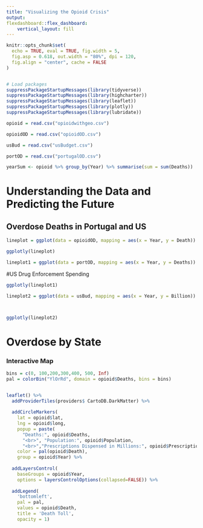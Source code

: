```yaml
---
title: "Visualizing the Opioid Crisis"
output:
flexdashboard::flex_dashboard:
    vertical_layout: fill
---
```


```r
knitr::opts_chunk$set(
  echo = TRUE, eval = TRUE, fig.width = 5,
  fig.asp = 0.618, out.width = "80%", dpi = 120,
  fig.align = "center", cache = FALSE
)


# Load packages
suppressPackageStartupMessages(library(tidyverse))
suppressPackageStartupMessages(library(highcharter))
suppressPackageStartupMessages(library(leaflet))
suppressPackageStartupMessages(library(plotly))
suppressPackageStartupMessages(library(lubridate))
```

```r
opioid = read.csv("opioidwithgeo.csv")

opioidOD = read.csv("opioidOD.csv")

usBud = read.csv("usBudget.csv")

portOD = read.csv("portugalOD.csv")

yearSum <- opioid %>% group_by(Year) %>% summarise(sum = sum(Deaths))

```

Understanding the Data and Predicting the Future
=================================================

{data-width=600}
-------------------------------------

## Overdose Deaths in Portugal and US

```r
lineplot = ggplot(data = opioidOD, mapping = aes(x = Year, y = Death)) + ylab("Deaths Per 100k People") + geom_point() + xlim(1999, 2030) + ylim(2, 20) + geom_smooth(method  = "lm", color = "red") + geom_abline(slope = 0.6013, intercept = -1200.4043 , color = "red")

ggplotly(lineplot)

lineplot1 = ggplot(data = portOD, mapping = aes(x = Year, y = Deaths)) + ylab("Deaths Per 100k People") + geom_point() + xlim(1999, 2030) + ylim(2, 100) + geom_smooth(method  = "lm", color = "yellow") +geom_abline(slope =  -0.1759  , intercept = 386.0752 , color = "yellow")

```

#US Drug Enforcement Spending
```r

ggplotly(lineplot1)

lineplot2 = ggplot(data = usBud, mapping = aes(x = Year, y = Billion)) + ylab("Dollars in Billions") + geom_point() + xlim(1999, 2030) + ylim(1.5, 5) + geom_smooth(method  = "lm", color = "blue") + geom_abline(slope = 0.07955, intercept = -157.36332, color = "blue")



ggplotly(lineplot2)
```

Overdose by State
================================


### Interactive Map
```r

bins = c(0, 100,200,300,400, 500, Inf)
pal = colorBin("YlOrRd", domain = opioid$Deaths, bins = bins)


leaflet() %>% 
  addProviderTiles(providers$ CartoDB.DarkMatter) %>%
  
  addCircleMarkers(
    lat = opioid$lat, 
    lng = opioid$long,  
    popup = paste(
      "Deaths:", opioid$Deaths,
      "<br>", "Population:", opioid$Population, 
      "<br>","Prescriptions Dispensed in Millions:", opioid$Prescriptions.Dispensed.by.US.Retailers.in.that.year..millions.), 
    color = pal(opioid$Death),
    group = opioid$Year) %>%
  
  addLayersControl(
    baseGroups = opioid$Year,
    options = layersControlOptions(collapsed=FALSE)) %>%
  
  addLegend(
    'bottomleft', 
    pal = pal, 
    values = opioid$Death,
    title = 'Death Toll',
    opacity = 1)

```
